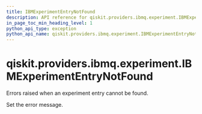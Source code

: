 ```yaml
---
title: IBMExperimentEntryNotFound
description: API reference for qiskit.providers.ibmq.experiment.IBMExperimentEntryNotFound
in_page_toc_min_heading_level: 1
python_api_type: exception
python_api_name: qiskit.providers.ibmq.experiment.IBMExperimentEntryNotFound
---
```


# qiskit.providers.ibmq.experiment.IBMExperimentEntryNotFound

<Class id="qiskit.providers.ibmq.experiment.IBMExperimentEntryNotFound" isDedicatedPage={true} github="https://github.com/qiskit/qiskit-ibmq-provider/tree/stable/0.18/qiskit/providers/ibmq/experiment/exceptions.py" signature="IBMExperimentEntryNotFound(*message)" modifiers="exception">
  Errors raised when an experiment entry cannot be found.

  Set the error message.
</Class>

